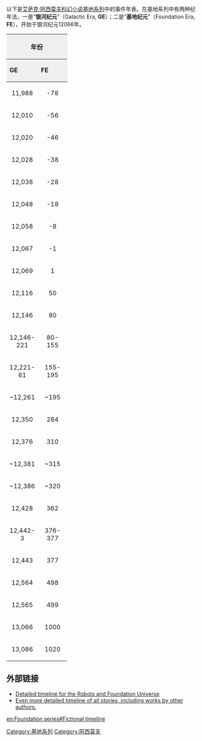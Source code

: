 {{Link style|time=2015-12-11T09:20:17+00:00}}
以下是[[艾萨克·阿西莫夫|艾萨克·阿西莫夫]][[科幻小说|科幻小说]][[基地系列|基地系列]]中的事件年表。在基地系列中有两种纪年法，一是“'''银河纪元'''”（Galactic Era, '''GE'''）；二是“'''基地纪元'''”（Foundation Era, '''FE'''），开始于银河纪元12066年。

{|  border="1" cellpadding="4" cellspacing="0" style="margin: 10px 0 10px 25px; background: #f9f9f9; border: 1px #AAA solid; border-collapse: collapse; float: center;"
|-
! style="background: #efefef;" colspan="2"| 年份
! style="background: #efefef; border-bottom: 2px solid gray;" rowspan="2" | 事件
|-
! style="background: #efefef; border-bottom: 2px solid gray;width:60px"|'''GE'''
! style="background: #efefef; border-bottom: 2px solid gray;width:60px"|'''FE'''
|-
|align="center"|11,988||align="center"| -78||[[哈里·谢顿|哈里·谢顿]]出生于赫利肯星；银河帝国恩腾皇朝最后一位皇帝[[:en:Cleon_I|克里昂一世]]出生于[[川陀|川陀]]。
|-
|align="center"|12,010||align="center"| -56||克里昂一世在其父斯坦内尔六世死后加冕登基。
|-
|align="center"|12,020||align="center"| -46||[[哈里·谢顿|哈里·谢顿]]来到[[川陀|川陀]]宣传[[心理史学_(虚构学说)|心理史学]]（见《[[基地前奏|基地前奏]]》）
|-
|align="center"|12,028||align="center"|  -38||（见《[[迈向基地|迈向基地]]·伊图·丹莫刺尔》）
|-
|align="center"|12,038||align="center"|  -28||克里昂一世被刺身亡。（见《[[基地締造者|基地締造者]]·克里昂一世》）
|-
|align="center"|12,048||align="center"|  -18||[[:en:Dors_Venabili|铎丝·凡纳比里]]死亡。（见《[[基地締造者|基地締造者]]·铎丝·凡纳比里》）
|-
|align="center"|12,058||align="center"|  -8||（见《[[基地締造者|基地締造者]]·婉达·谢顿》）
|-
|align="center"|12,067||align="center"|  -1||[[哈里·谢顿|哈里·谢顿]]受到帝国公共安全委员会审判，[[银河百科全书|银河百科全书]][[基地_(小说)|基地]]在[[端点星|端点星]]建立。（见《[[基地_(小说)|基地]]·心理史学家》）
|-
|align="center"|12,069||align="center"|1||[[哈里·谢顿|哈里·谢顿]]去世。（见《[[基地_(小说)|基地]]·百科全书编者》）
|-
|align="center"|12,116||align="center"|50||（见《[[基地_(小说)|基地]]·百科全书编者》）
|-
|align="center"|12,146||align="center"|80||（见《[[基地_(小说)|基地]]·市长》）
|-
|align="center"|12,146-221||align="center"|80-155||（见《[[基地_(小说)|基地]]·行商》）
|-
|align="center"|12,221-61||align="center"|155-195||（见《[[基地_(小说)|基地]]·商业王侯》）
|-
|align="center"|~12,261||align="center"|~195||帝国将军[[:em:Bel_Riose|贝尔·里欧思]]开始以银河帝国和帝国皇帝[[:en:Cleon_II|克里昂二世]]的名义讨伐基地。（见《[[基地与帝国|基地与帝国]]·将军》）
|-
|align="center"|12,350||align="center"|284||[[骡_(虚构人物)|骡]]在蓋亞出生。（见《[[第二基地|第二基地]]》《[[基地边缘|基地边缘]]》）
|-
|align="center"|12,376||align="center"|310||[[骡_(虚构人物)|骡]]政权兴起。（见《[[基地与帝国|基地与帝国]]·骡》）
|-
|align="center"|~12,381||align="center"|~315||（见《[[第二基地|第二基地]]·骡的寻找》）
|-
|align="center"|~12,386||align="center"|~320 ||[[骡_(虚构人物)|骡]]死亡。
|-
|align="center"|12,428||align="center"|362||[[:en:Arkady_Darell|艾嘉蒂娅.达瑞尔]]出生。 《[[第二基地|第二基地]]》
|-
|align="center"|12,442-3||align="center"|376-377||（见《[[第二基地|第二基地]]．基地的寻找》）
|-
|align="center"|12,443||align="center"|377|| [[史铁亭统领|史铁亭统领]] 和基地之间的Quoriston战争爆发。
|-
|align="center"|12,564||align="center"|498||[[葛兰·崔维兹|葛兰·崔维兹]]通过自己的头脑选择了[[:en:Gaia_(planet)|盖亚]] 与 [[银河共同体|银河共同体]] 来取代由第一基地在军事上建立而由[[第二基地|第二基地]]统治的第二银河帝国。(见《[[基地边缘|基地边缘]]》)
|-
|align="center"|12,565||align="center"|499||[[葛兰·崔维兹|葛兰·崔维兹]] 去寻找[[地球|地球]] 希望能验证他对银河共同体的选择。(即见 《[[基地与地球|基地与地球]]》)
|-
|align="center"|13,066||align="center"|1000||第二银河帝国建立。
|-
|align="center"|13,086||align="center"|1020||[[银河百科全书|银河百科全书]]第116版出版
|}

==外部链接==
* [http://www.sikander.org/foundation.php Detailed timeline for the Robots and Foundation Universe] {{Wayback|url=http://www.sikander.org/foundation.php |date=20201118051615 }}
* [http://www.asimovonline.com/oldsite/insane_list.html Even more detailed timeline of all stories, including works by other authors.] {{Wayback|url=http://www.asimovonline.com/oldsite/insane_list.html |date=20060613160450 }}

{{Asimov}}
[[Category:基地系列|Category:基地系列]]
[[Category:阿西莫夫|Category:阿西莫夫]]

[[en:Foundation_series#Fictional_timeline|en:Foundation series#Fictional timeline]]
